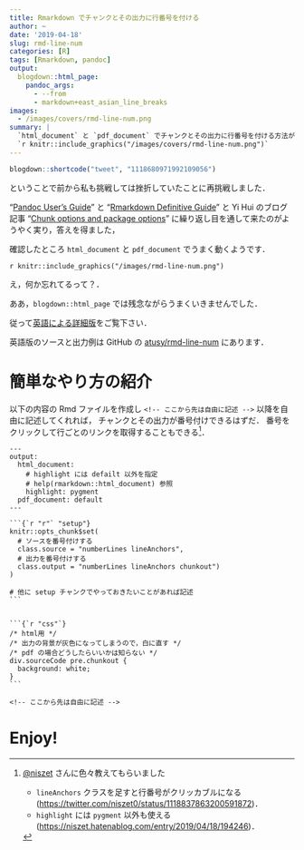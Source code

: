```yaml
---
title: Rmarkdown でチャンクとその出力に行番号を付ける
author: ~
date: '2019-04-18'
slug: rmd-line-num
categories: [R]
tags: [Rmarkdown, pandoc]
output:
  blogdown::html_page:
    pandoc_args: 
      - --from
      - markdown+east_asian_line_breaks
images: 
  - /images/covers/rmd-line-num.png
summary: |
  `html_document` と `pdf_document` でチャンクとその出力に行番号を付ける方法が判ったので，紹介します．出力例と詳解は[英語版](/submodules/rmd-line-num/index.html)をご覧下さい． \
  `r knitr::include_graphics("/images/covers/rmd-line-num.png")`
---
```



```r
blogdown::shortcode("tweet", "1118680971992109056")
```

ということで前から私も挑戦しては挫折していたことに再挑戦しました．

"[Pandoc User’s Guide](https://www.pandoc.org/MANUAL.html)" と 
"[Rmarkdown Definitive Guide](https://bookdown.org/yihui/rmarkdown/)"
と Yi Hui のブログ記事 
"[Chunk options and package options](https://yihui.name/knitr/options/#text-results)"
に繰り返し目を通して来たのがようやく実り，答えを得ました，

確認したところ `html_document` と `pdf_document` でうまく動くようです．

`r knitr::include_graphics("/images/rmd-line-num.png")`

え，何か忘れてるって？．

ああ，`blogdown::html_page` では残念ながらうまくいきませんでした．

従って[英語による詳細版](/submodules/rmd-line-num/index.html)をご覧下さい．

英語版のソースと出力例は GitHub の [atusy/rmd-line-num](https://github.com/atusy/rmd-line-num) にあります．

# 簡単なやり方の紹介

以下の内容の Rmd ファイルを作成し `<!-- ここから先は自由に記述 -->` 以降を自由に記述してくれれば，
チャンクとその出力が番号付けできるはずだ．
番号をクリックして行ごとのリンクを取得することもできる[^niszet]．

[^niszet]: 
[\@niszet](https://twitter.com/niszet0) さんに色々教えてもらいました
    
    - `lineAnchors` クラスを足すと行番号がクリッカブルになる
      (<https://twitter.com/niszet0/status/1118837863200591872>)．
    - `highlight` には `pygment` 以外も使える
      (<https://niszet.hatenablog.com/entry/2019/04/18/194246>)．

````
---
output:
  html_document:
    # highlight には defailt 以外を指定
    # help(rmarkdown::html_document) 参照
    highlight: pygment
  pdf_document: default
---

```{`r "r"` "setup"}
knitr::opts_chunk$set(
  # ソースを番号付けする
  class.source = "numberLines lineAnchors", 
  # 出力を番号付けする
  class.output = "numberLines lineAnchors chunkout") 
)

# 他に setup チャンクでやっておきたいことがあれば記述
```


```{`r "css"`}
/* html用 */
/* 出力の背景が灰色になってしまうので，白に直す */
/* pdf の場合どうしたらいいかは知らない */
div.sourceCode pre.chunkout {
  background: white;
}
```

<!-- ここから先は自由に記述 -->

````


# Enjoy!